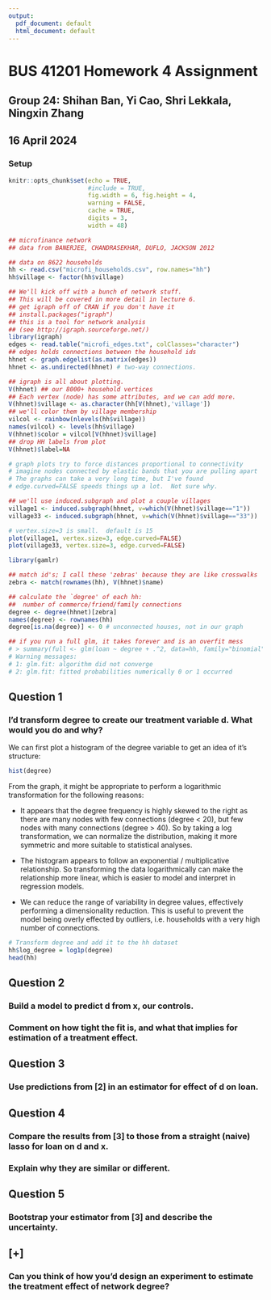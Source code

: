 ```yaml
---
output:
  pdf_document: default
  html_document: default
---
```


# BUS 41201 Homework 4 Assignment

## Group 24: Shihan Ban, Yi Cao, Shri Lekkala, Ningxin Zhang

## 16 April 2024

### Setup

```r
knitr::opts_chunk$set(echo = TRUE, 
                      #include = TRUE, 
                      fig.width = 6, fig.height = 4,
                      warning = FALSE,
                      cache = TRUE,
                      digits = 3,
                      width = 48) 
```

```r
## microfinance network 
## data from BANERJEE, CHANDRASEKHAR, DUFLO, JACKSON 2012

## data on 8622 households
hh <- read.csv("microfi_households.csv", row.names="hh")
hh$village <- factor(hh$village)

## We'll kick off with a bunch of network stuff.
## This will be covered in more detail in lecture 6.
## get igraph off of CRAN if you don't have it
## install.packages("igraph")
## this is a tool for network analysis
## (see http://igraph.sourceforge.net/)
library(igraph)
edges <- read.table("microfi_edges.txt", colClasses="character")
## edges holds connections between the household ids
hhnet <- graph.edgelist(as.matrix(edges))
hhnet <- as.undirected(hhnet) # two-way connections.

## igraph is all about plotting.  
V(hhnet) ## our 8000+ household vertices
## Each vertex (node) has some attributes, and we can add more.
V(hhnet)$village <- as.character(hh[V(hhnet),'village'])
## we'll color them by village membership
vilcol <- rainbow(nlevels(hh$village))
names(vilcol) <- levels(hh$village)
V(hhnet)$color = vilcol[V(hhnet)$village]
## drop HH labels from plot
V(hhnet)$label=NA

# graph plots try to force distances proportional to connectivity
# imagine nodes connected by elastic bands that you are pulling apart
# The graphs can take a very long time, but I've found
# edge.curved=FALSE speeds things up a lot.  Not sure why.

## we'll use induced.subgraph and plot a couple villages 
village1 <- induced.subgraph(hhnet, v=which(V(hhnet)$village=="1"))
village33 <- induced.subgraph(hhnet, v=which(V(hhnet)$village=="33"))

# vertex.size=3 is small.  default is 15
plot(village1, vertex.size=3, edge.curved=FALSE)
plot(village33, vertex.size=3, edge.curved=FALSE)
```

```r
library(gamlr)

## match id's; I call these 'zebras' because they are like crosswalks
zebra <- match(rownames(hh), V(hhnet)$name)

## calculate the `degree' of each hh: 
##  number of commerce/friend/family connections
degree <- degree(hhnet)[zebra]
names(degree) <- rownames(hh)
degree[is.na(degree)] <- 0 # unconnected houses, not in our graph

## if you run a full glm, it takes forever and is an overfit mess
# > summary(full <- glm(loan ~ degree + .^2, data=hh, family="binomial"))
# Warning messages:
# 1: glm.fit: algorithm did not converge 
# 2: glm.fit: fitted probabilities numerically 0 or 1 occurred 
```

\newpage

## Question 1

### I’d transform degree to create our treatment variable d. What would you do and why?

We can first plot a histogram of the degree variable to get an idea of it's structure:

```r
hist(degree)
```

From the graph, it might be appropriate to perform a logarithmic transformation for the following reasons:

-   It appears that the degree frequency is highly skewed to the right as there are many nodes with few connections (degree \< 20), but few nodes with many connections (degree \> 40). So by taking a log transformation, we can normalize the distribution, making it more symmetric and more suitable to statistical analyses.

-   The histogram appears to follow an exponential / multiplicative relationship. So transforming the data logarithmically can make the relationship more linear, which is easier to model and interpret in regression models.

-   We can reduce the range of variability in degree values, effectively performing a dimensionality reduction. This is useful to prevent the model being overly effected by outliers, i.e. households with a very high number of connections.

```r
# Transform degree and add it to the hh dataset
hh$log_degree = log1p(degree)
head(hh)
```

## Question 2

### Build a model to predict d from x, our controls.

### Comment on how tight the fit is, and what that implies for estimation of a treatment effect.

## Question 3

### Use predictions from [2] in an estimator for effect of d on loan.

## Question 4

### Compare the results from [3] to those from a straight (naive) lasso for loan on d and x.

### Explain why they are similar or different.

## Question 5

### Bootstrap your estimator from [3] and describe the uncertainty.

## [+]

### Can you think of how you’d design an experiment to estimate the treatment effect of network degree?
